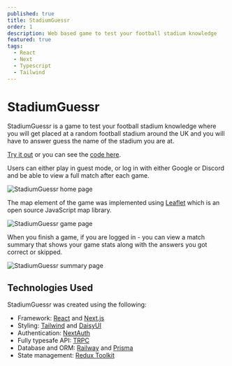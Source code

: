 ```yaml
---
published: true
title: StadiumGuessr
order: 1
description: Web based game to test your football stadium knowledge
featured: true
tags:
  - React
  - Next
  - Typescript
  - Tailwind
---
```


# StadiumGuessr

StadiumGuessr is a game to test your football stadium knowledge where you will get placed at a random football stadium around the UK and you will have to answer guess the name of the stadium you are at.

[Try it out](https://www.stadiumguessr.app/) or you can see the [code here](https://github.com/brandon-carlisle/StadiumGuessr).

Users can either play in guest mode, or log in with either Google or Discord and be able to view a full match after each game.

![StadiumGuessr home page](@assets/images/stadiumguessr/homepage.webp)

The map element of the game was implemented using [Leaflet](https://leafletjs.com/) which is an open source JavaScript map library.

![StadiumGuessr game page](@assets/images/stadiumguessr/game.webp)

When you finish a game, if you are logged in - you can view a match summary that shows your game stats along with the answers you got correct or skipped.

![StadiumGuessr summary page](@assets/images/stadiumguessr/summary.webp)

## Technologies Used

StadiumGuessr was created using the following:

- Framework: [React](https://react.dev/) and [Next.js](https://nextjs.org/)
- Styling: [Tailwind](https://tailwindcss.com/) and [DaisyUI](https://daisyui.com/)
- Authentication: [NextAuth](https://next-auth.js.org/)
- Fully typesafe API: [TRPC](https://trpc.io/)
- Database and ORM: [Railway](https://railway.app/) and [Prisma](https://www.prisma.io/)
- State management: [Redux Toolkit](https://redux-toolkit.js.org/)
